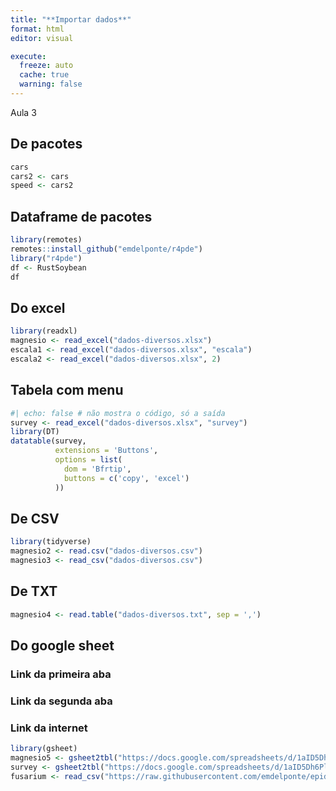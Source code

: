 ```yaml
---
title: "**Importar dados**"
format: html
editor: visual

execute: 
  freeze: auto
  cache: true
  warning: false
---
```


Aula 3

## De pacotes

```r
cars
cars2 <- cars
speed <- cars2

```

## Dataframe de pacotes

```r
library(remotes)
remotes::install_github("emdelponte/r4pde")
library("r4pde")
df <- RustSoybean
df
```

## Do excel

```r
library(readxl)
magnesio <- read_excel("dados-diversos.xlsx")
escala1 <- read_excel("dados-diversos.xlsx", "escala")
escala2 <- read_excel("dados-diversos.xlsx", 2)

```

## Tabela com menu

```r
#| echo: false # não mostra o código, só a saída
survey <- read_excel("dados-diversos.xlsx", "survey")
library(DT)
datatable(survey,
          extensions = 'Buttons',
          options = list(
            dom = 'Bfrtip',
            buttons = c('copy', 'excel')
          ))
```


## De CSV

```r
library(tidyverse)
magnesio2 <- read.csv("dados-diversos.csv")
magnesio3 <- read_csv("dados-diversos.csv")
```

## De TXT

```r
magnesio4 <- read.table("dados-diversos.txt", sep = ',')

```

## Do google sheet

### Link da primeira aba

### Link da segunda aba

### Link da internet

```r
library(gsheet)
magnesio5 <- gsheet2tbl("https://docs.google.com/spreadsheets/d/1aID5Dh6PlBVCKzU1j7k-WA6zuWQWE2NhtWEgdJtt5iA/edit#gid=921203844")
survey <- gsheet2tbl("https://docs.google.com/spreadsheets/d/1aID5Dh6PlBVCKzU1j7k-WA6zuWQWE2NhtWEgdJtt5iA/edit#gid=366054269")
fusarium <- read_csv("https://raw.githubusercontent.com/emdelponte/epidemiology-R/main/data/fusarium_banana.csv")
```
